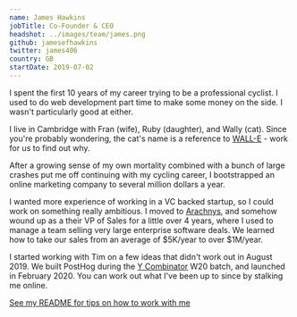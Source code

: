 ```yaml
---
name: James Hawkins
jobTitle: Co-Founder & CEO
headshot: ../images/team/james.png
github: jamesefhawkins
twitter: james406
country: GB
startDate: 2019-07-02
---
```


I spent the first 10 years of my career trying to be a professional cyclist. I used to do web development part time to make some money on the side. I wasn't particularly good at either.

I live in Cambridge with Fran (wife), Ruby (daughter), and Wally (cat). Since you're probably wondering, the cat's name is a reference to [WALL-E](https://en.wikipedia.org/wiki/WALL-E) - work for us to find out why.

After a growing sense of my own mortality combined with a bunch of large crashes put me off continuing with my cycling career, I bootstrapped an online marketing company to several million dollars a year.

I wanted more experience of working in a VC backed startup, so I could work on something really ambitious. I moved to [Arachnys](https://arachnys.com), and somehow wound up as a their VP of Sales for a little over 4 years, where I used to manage a team selling very large enterprise software deals. We learned how to take our sales from an average of $5K/year to over $1M/year.

I started working with Tim on a few ideas that didn't work out in August 2019. We built PostHog during the [Y Combinator](https://ycombinator.com) W20 batch, and launched in February 2020. You can work out what I've been up to since by stalking me online.

[See my README for tips on how to work with me](/handbook/company/team/james-hawkins)
